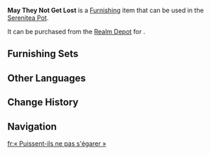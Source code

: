 {{Furnishing Infobox
|id             = 372232
|image          = Item May They Not Get Lost.png
|category       = Landform
|subcategory    = Rock
|quality        = 3
|adeptal_energy = 20
|load           = 35
|reduced_load   = 24
|description    = A relatively common type of rock in the mountains of Natlan. These cairns are said to have been created by travelers of the past, who intentionally piled them up with rocks gathered along their way. The special inscriptions they bear seem to hold some deeper meaning, though their exact significance has since been lost to the sands of time. In the labyrinthine terrain of the mountain foothills, such cairns are highly conspicuous, so experienced couriers will memorize their locations as vital landmarks for navigation.
|mention        = <!--Character 1;Character2 -->
|interaction    = 
|blueprint      = 
|source1        = [[Realm Depot]]
}}
'''May They Not Get Lost''' is a [[Furnishing]] item that can be used in the [[Serenitea Pot]].

It can be purchased from the [[Realm Depot]] for {{Item|Realm Currency|30|x=80}}.

==Furnishing Sets==
{{Craft Usage}}

==Other Languages==
{{Other Languages
|en       = May They Not Get Lost
|zhs      = 「愿他们不会迷途」
|zhs_rm   = 
|zht      = 「願他們不會迷途」
|zht_rm   = 
|zh_tl    = 
|ja       = 「迷子になりませんように」
|ja_rm    = 
|ja_tl    = 
|ko       = 「그들이 길을 잃지 않기를」
|ko_tl    = 
|es       = Deseo que no se extravíen
|es_tl    = I Hope They Don't Get Lost
|fr       = « Puissent-ils ne pas s'égarer »
|fr_tl    = "May They Not Get Lost"
|ru       = Да не собьются они с пути
|ru_tl    = 
|th       = "หวังว่าพวกเขาจะไม่หลงทาง"
|th_rm    = 
|th_tl    = 
|vi       = Mong Họ Không Lạc Lối
|vi_tl    = 
|de       = Mögen sie nie vom Weg abkommen
|de_tl    = 
|id       = Semoga Mereka Tidak Tersesat
|id_tl    = 
|pt       = Que Eles Não Se Percam
|pt_tl    = 
|tr       = Kaybolmasınlar Asla
|tr_tl    = 
|it       = Possano non perdere mai la strada
|it_tl    = 
}}

==Change History==
{{Change History|5.3}}

==Navigation==
{{Furnishing Navbox|exterior}}

[[fr:« Puissent-ils ne pas s'égarer »]]